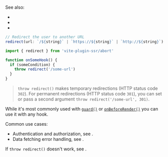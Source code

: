 
See also:
 - <Link href="/redirects" noBreadcrumb={true} />
 - <Link href="/render" noBreadcrumb={true} />
 - <Link href="/abort#throw-redirect-vs-throw-render" doNotInferSectionTitle={true} noBreadcrumb={true} />

```ts
// Redirect the user to another URL
redirect(url: `/${string}` | `https://${string}` | `http://${string}`)
```

```js
import { redirect } from 'vite-plugin-ssr/abort'

function onSomeHook() {
  if (someCondition) {
    throw redirect('/some-url')
  }
}
```

> `throw redirect()` makes temporary redirections (HTTP status code `302`). For permanent redirections (HTTP status code `301`), you can set <Link href="/redirects" noBreadcrumb={true} /> or pass a second argument `throw redirect('/some-url', 301)`.

While it's most commonly used with [`guard()`](/guard) or [`onBeforeRender()`](/onBeforeRender) you can use it with any hook.

Common use cases:

- Authentication and authorization, see <Link href="/auth#login-flow" doNotInferSectionTitle={true} />.
- Data fetching error handling, see <Link href="/data-fetching#error-handling" doNotInferSectionTitle={true} />.

If `throw redirect()` doesn't work, see <Link href="/abort#debug" />.
